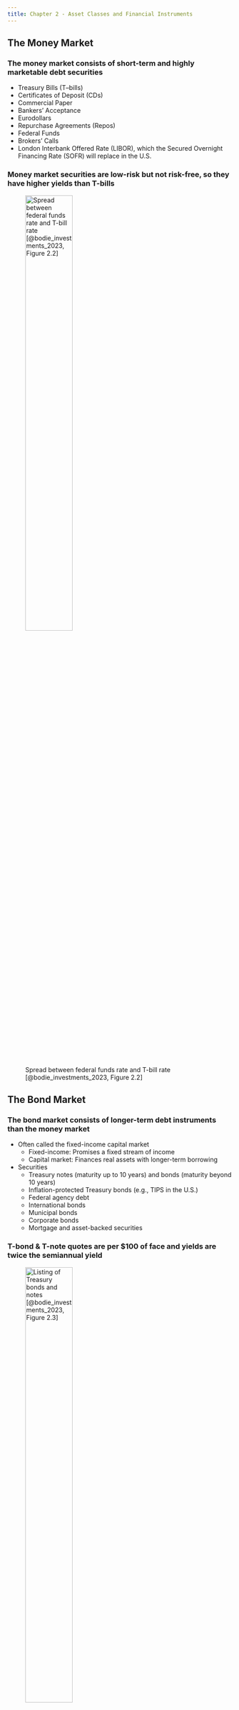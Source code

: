 ```yaml
---
title: Chapter 2 - Asset Classes and Financial Instruments
---
```


## The Money Market

### The money market consists of short-term and highly marketable debt securities

- Treasury Bills (T--bills)
- Certificates of Deposit (CDs)
- Commercial Paper
- Bankers' Acceptance
- Eurodollars
- Repurchase Agreements (Repos)
- Federal Funds
- Brokers' Calls
- London Interbank Offered Rate (LIBOR), which the Secured Overnight Financing Rate (SOFR) will replace in the U.S.

### Money market securities are low-risk but not risk-free, so they have higher yields than T-bills

![Spread between federal funds rate and T-bill rate [@bodie_investments_2023, Figure 2.2]](./Figures/bod12665_0202.png){height=50%}

## The Bond Market

### The bond market consists of longer-term debt instruments than the money market

- Often called the fixed-income capital market
	- Fixed-income: Promises a fixed stream of income
	- Capital market: Finances real assets with longer-term borrowing
- Securities
	- Treasury notes (maturity up to 10 years) and bonds (maturity beyond 10 years)
	- Inflation-protected Treasury bonds (e.g., TIPS in the U.S.)
	- Federal agency debt
	- International bonds
	- Municipal bonds
	- Corporate bonds
	- Mortgage and asset-backed securities

### T-bond & T-note quotes are per $100 of face and yields are twice the semiannual yield

![Listing of Treasury bonds and notes [@bodie_investments_2023, Figure 2.3]](./Figures/bod12665_0203.png){height=50%}

### Municipal bond interest income is tax-exempt in the U.S., so investors accept lower yields

- For the marginal investor, the after-tax yield on taxable bonds must equal the after-tax yield on tax-free "munis"
- Therefore:
$$
r_{taxable}(1-t) = r_{muni}
$$
where $r$ values are yields and $t$ is the marginal tax rate, so the cutoff tax bracket is:
$$
t = 1 - \frac{r_{muni}}{r_{taxable}}
$$

### The ratio of yields on municipal to Baa-rated corporate bonds varies over time

![Ratio of yields on municipal debt to corporate Baa-rated debt [@bodie_investments_2023, Figure 2.5]](./Figures/bod12665_0205.png){height=50%}

## Equity Securities

### Common stock is an ownership share in a corporation and offers a share in votes and financial benefits

- Owners elect a board of directors with one vote per share
	- The board controls the corporation
	- The board only meets a few times a year, so it selects managers to run the corporation on a day-to-day basis
	- The board motivates and monitors these managers to act in the best interest of owners
- Owners share proportionally in corporate profits via dividends

### Common stock is a residual claim on the corporation with limited liability

- "Residual claim" means that stockholders are last in line to claim
	corporate assets and income
	- For a corporation in liquidation: Tax authorities, employees, suppliers, bondholders, and creditors are paid before stockholders
	- For a corporation not in liquidation: Stockholder residual claims are either reinvested or paid out as a dividend
- "Limited liability" means that stockholders cannot lose more than their initial investment
	- Limited liability is in contrast to owners of unincorporated firms, whose creditors can claim owner personal assets

### Common stock quotes are per share and provide other salient information

![Listing of stocks traded on the New York Stock Exchange [@bodie_investments_2023, Figure 2.8]](./Figures/bod12665_0208.png){height=50%}

### Preferred stock is a hybrid security with features similar to bonds and equity

- Like bonds
	- Promises to pay a fixed income each year as dividends
	- Does not offer voting rights to control the firm
- Like equity
	- No obligation to pay dividends
	- However, preferred dividends are typically cumulative, so they cumulate and are paid before common stock receives dividends
	- Preferred dividends are not a tax-deductible expense for the paying firm
	- Preferred dividends are a partially tax-deductible income for the receiving firm

### American Depositary Receipts (ADRs) trade in the U.S. and represent shares of a foreign corporation

- ADRs make it easier for foreign corporations to meet U.S. security registration requirements
- ADRs are the most common way for U.S. investors to invest in shares of foreign corporations directly

## Stock and Bond Market Indexes

### The Dow Jones Industrial Average (DJIA) is a price-weighted index of 30 "blue-chip" corporations

- Originally computed as the average share price of stocks in the index
	- The percentage change in the DJIA measures the returns (excluding dividends) on a portfolio that holds one share of each stock
	- The dollar investment in each stock is proportional to its share price
	- So, the DJIA is a price-weighted index
- The DJIA is no longer the average share price to avoid jumps in the index following stock splits, large dividends, and new stocks
- Instead, the DJIA is the sum of prices divided by a divisor, adjusted after events to keep the same index level

### The S&P 500 stock index is a market-value-weighted index of 500 large stocks

- The S&P 500 provides 2 advantages over the DJIA
	- Bigger basket of stocks representing more of the stock market
	- Market-value-weighted instead of price-weighted
- Price-weighted and market-value-weighted indexes have
	different interpretations
	- Price-weighted: Portfolio of investment of one share in each stock
	- Market-value-weighted: Portfolio of investment in each stock proportional to market capitalization
	- *Neither is a total return index that accounts for dividends*

### There are many other indexes!

- Russell Indexes are market-value-weighted indexes of several slices of the 4,000 largest stocks by market capitalization
- NYSE, NASDAQ, Wilshire 5000, etc.
- Equal-weighted indexes make equal dollar investments in each stock, regardless of its price or market capitalization
	- Easy to calculate portfolio returns as the average of stock returns
	- However, equal-weighted indexes must rebalance every period to get back to equal portfolio weights (i.e., $\frac{1}{N}$)
- Foreign and international stock market indexes
- Bond indexes, although bond indexes are difficult to calculate because bonds trade less frequently than stocks

## Derivatives Markets

### The payoffs of futures, options, and derivatives depend on the values of other variables

- Other variables: Commodity prices, bond prices, stock prices, interest rates, or index levels
- Options
	- A *call* option gives its holder the right (but not the obligation) to *buy* a specific asset at a specific price (exercise or strike) on or before a specific date (expiration or expiry)
	- A *put* option is similar but gives its holder the right to *sell*
- Futures
	- A futures contract is an obligation to deliver a specific asset at a specific delivery date (maturity date) at a specific price (futures price)
	- The long position commits to purchase, and the short position commits to sell

### Summary from @bodie_investments_2023 {.appendix}

![](./Figures/summary_02.png){height=75%, fig-align="center"}

### Key equations from @bodie_investments_2023 {.appendix}

![](./Figures/key_eq_02.png){height=75%, fig-align="center"}
